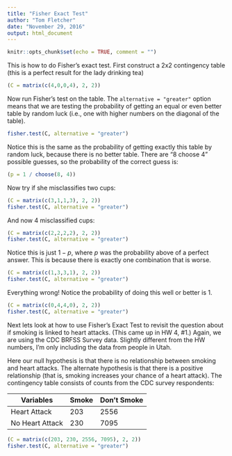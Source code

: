 ```yaml
---
title: "Fisher Exact Test"
author: "Tom Fletcher"
date: "November 29, 2016"
output: html_document
---
```


```r
knitr::opts_chunk$set(echo = TRUE, comment = "")
```

This is how to do Fisher's exact test. First construct a 2x2 contingency
table (this is a perfect result for the lady drinking tea)
```r
(C = matrix(c(4,0,0,4), 2, 2))
```

Now run Fisher's test on the table. The `alternative = "greater"` option means that
we are testing the probability of getting an equal or even better table by
random luck (i.e., one with higher numbers on the diagonal of the table).
```r
fisher.test(C, alternative = "greater")
```

Notice this is the same as the probability of getting exactly this table by
random luck, because there is no better table. There are "8 choose 4"
possible guesses, so the probability of the correct guess is:
```r
(p = 1 / choose(8, 4))
```

Now try if she misclassifies two cups:
```r
(C = matrix(c(3,1,1,3), 2, 2))
fisher.test(C, alternative = "greater")
```

And now 4 misclassified cups:
```r
(C = matrix(c(2,2,2,2), 2, 2))
fisher.test(C, alternative = "greater")
```

Notice this is just $1 - p$, where $p$ was the probability above of a perfect answer.
This is because there is exactly one combination that is worse.
```r
(C = matrix(c(1,3,3,1), 2, 2))
fisher.test(C, alternative = "greater")
```

Everything wrong! Notice the probability of doing this well or better is 1.
```r
(C = matrix(c(0,4,4,0), 2, 2))
fisher.test(C, alternative = "greater")
```

Next lets look at how to use Fisher's Exact Test to revisit the question
about if smoking is linked to heart attacks. (This came up in HW 4, #1.)
Again, we are using the CDC BRFSS Survey data. Slightly different from the HW
numbers, I'm only including the data from people in Utah.

Here our null hypothesis is that there is no relationship between smoking and
heart attacks. The alternate hypothesis is that there is a positive
relationship (that is, smoking increases your chance of a heart attack). The
contingency table consists of counts from the CDC survey respondents:

Variables         | Smoke   |   Don't Smoke
------------------|---------|------------------
Heart Attack      | 203     | 2556
No Heart Attack   | 230     | 7095

```r
(C = matrix(c(203, 230, 2556, 7095), 2, 2))
fisher.test(C, alternative = "greater")
```